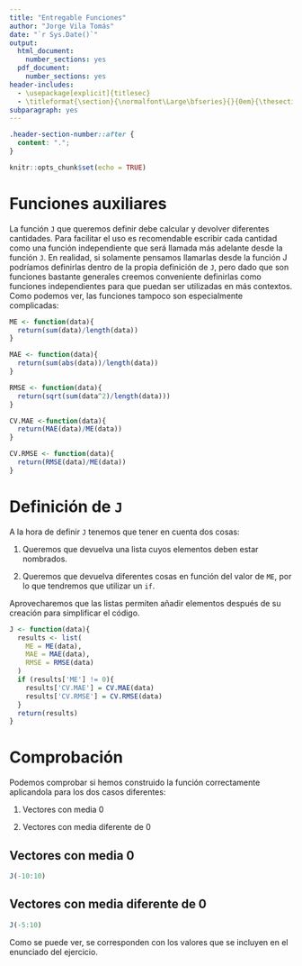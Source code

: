 ```yaml
---
title: "Entregable Funciones"
author: "Jorge Vila Tomás"
date: "`r Sys.Date()`"
output: 
  html_document:
    number_sections: yes
  pdf_document:
    number_sections: yes
header-includes:
  - \usepackage[explicit]{titlesec}
  - \titleformat{\section}{\normalfont\Large\bfseries}{}{0em}{\thesection. {#1}\ }
subparagraph: yes
---
```


```css
.header-section-number::after {
  content: ".";
}
```

```r
knitr::opts_chunk$set(echo = TRUE)
```

# Funciones auxiliares

La función `J` que queremos definir debe calcular y devolver diferentes cantidades. Para facilitar el uso es recomendable escribir cada cantidad como una función independiente que será llamada más adelante desde la función `J`. En realidad, si solamente pensamos llamarlas desde la función J podríamos definirlas dentro de la propia definición de `J`, pero dado que son funciones bastante generales creemos conveniente definirlas como funciones independientes para que puedan ser utilizadas en más contextos. Como podemos ver, las funciones tampoco son especialmente complicadas:

```r
ME <- function(data){
  return(sum(data)/length(data))
}

MAE <- function(data){
  return(sum(abs(data))/length(data))
}

RMSE <- function(data){
  return(sqrt(sum(data^2)/length(data)))
}

CV.MAE <-function(data){
  return(MAE(data)/ME(data))
}

CV.RMSE <- function(data){
  return(RMSE(data)/ME(data))
}

```

# Definición de `J`

A la hora de definir `J` tenemos que tener en cuenta dos cosas: 

 1. Queremos que devuelva una lista cuyos elementos deben estar nombrados.
 
 2. Queremos que devuelva diferentes cosas en función del valor de `ME`, por lo
 que tendremos que utilizar un `if`.

Aprovecharemos que las listas permiten añadir elementos después de su creación para simplificar el código.

```r
J <- function(data){
  results <- list(
    ME = ME(data),
    MAE = MAE(data),
    RMSE = RMSE(data)
  )
  if (results['ME'] != 0){
    results['CV.MAE'] = CV.MAE(data)
    results['CV.RMSE'] = CV.RMSE(data)
  }
  return(results)
}
```

# Comprobación

Podemos comprobar si hemos construido la función correctamente aplicandola para los dos casos diferentes:

  1. Vectores con media 0
  
  2. Vectores con media diferente de 0
  
## Vectores con media 0

```r
J(-10:10)
```

## Vectores con media diferente de 0

```r
J(-5:10)
```

Como se puede ver, se corresponden con los valores que se incluyen en el enunciado del ejercicio.
